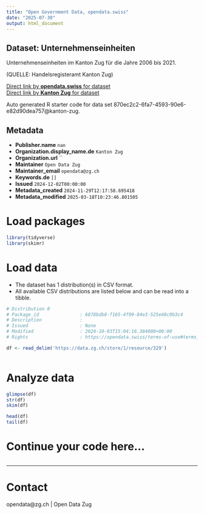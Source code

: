 ```yaml
---
title: "Open Government Data, opendata.swiss"
date: "2025-07-30"
output: html_document
---
```


## Dataset: Unternehmenseinheiten

Unternehmenseinheiten im Kanton Zug für die Jahre 2006 bis 2021.

(QUELLE: Handelsregisteramt Kanton Zug)

[Direct link by **opendata.swiss** for dataset](https://opendata.swiss/de/dataset/unternehmenseinheiten)<br>
[Direct link by **Kanton Zug** for dataset](https://www.zg.ch/behoerden/gesundheitsdirektion/statistikfachstelle/themen/volkswirtschaft-1)

Auto generated R starter code for data set 870ec2c2-6fa7-4593-90e6-e82d90dea757@kanton-zug.

## Metadata

- **Publisher.name** `nan`
- **Organization.display_name.de** `Kanton Zug`
- **Organization.url** ``
- **Maintainer** `Open Data Zug`
- **Maintainer_email** `opendata@zg.ch`
- **Keywords.de** `[]`
- **Issued** `2024-12-02T00:00:00`
- **Metadata_created** `2024-11-29T12:17:58.695418`
- **Metadata_modified** `2025-03-18T10:23:46.801505`


# Load packages

```r

library(tidyverse)
library(skimr)

```

# Load data

-   The dataset has 1 distribution(s) in CSV format.
-   All available CSV distributions are listed below and can be read into a tibble.

```r

# Distribution 0
# Package_id               : 6878bdb8-f165-4f09-84e3-525e48c0b3c4
# Description              : 
# Issued                   : None
# Modified                 : 2024-10-03T15:04:16.384000+00:00
# Rights                   : https://opendata.swiss/terms-of-use#terms_by

df <- read_delim('https://data.zg.ch/store/1/resource/329')



```

# Analyze data

```r

glimpse(df)
str(df)
skim(df)

head(df)
tail(df)

```

# Continue your code here...

```r

```

------------------------------------------------------------------------

# Contact

opendata@zg.ch | Open Data Zug
